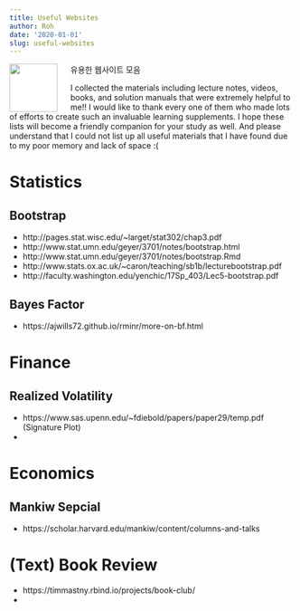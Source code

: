 ```yaml
---
title: Useful Websites
author: Roh
date: '2020-01-01'
slug: useful-websites
---
```

<a><img src="/blog/pic/brain.png" align="left" height=85 style="background-color: white; padding-right: 20px;"/></a>

유용한 웹사이트 모음
  
<!--more-->

I collected the materials including lecture notes, videos, books, and solution manuals that were extremely helpful to me!! I would like to thank every one of them who made lots of efforts to create such an invaluable learning supplements. I hope these lists will become a friendly companion for your study as well. And please understand that  I could not list up all useful materials that I have found due to my poor memory and lack of space :( 

# Statistics

## Bootstrap
- http://pages.stat.wisc.edu/~larget/stat302/chap3.pdf
- http://www.stat.umn.edu/geyer/3701/notes/bootstrap.html
- http://www.stat.umn.edu/geyer/3701/notes/bootstrap.Rmd
- http://www.stats.ox.ac.uk/~caron/teaching/sb1b/lecturebootstrap.pdf
- http://faculty.washington.edu/yenchic/17Sp_403/Lec5-bootstrap.pdf

## Bayes Factor
- https://ajwills72.github.io/rminr/more-on-bf.html

# Finance

## Realized Volatility
- https://www.sas.upenn.edu/~fdiebold/papers/paper29/temp.pdf (Signature Plot)
- 

# Economics

## Mankiw Sepcial
- https://scholar.harvard.edu/mankiw/content/columns-and-talks

# (Text) Book Review

- https://timmastny.rbind.io/projects/book-club/
- 
